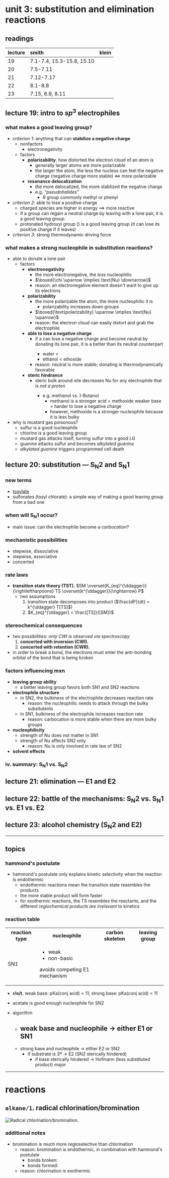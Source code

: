 # unit 3: substitution and elimination reactions


## readings
|lecture|smith|klein|
|:------|:-------|:------|
|19|7.1-7.4, 15.3-15.8, 15.10||
|20|7.5-7.11||
|21|7.12-7.17||
|22|8.1-8.8||
|23|7.15, 8.9, 8.11||

## lecture 19: intro to $sp^3$ electrophiles

### what makes a good leaving group?
- _criterion 1_: anything that can **stabilize a negative charge**
    - nonfactors
        - electronegativity
    - factors
        - **polarizability**. how distorted the electron cloud of an atom is
            - generally larger atoms are more polarizable
            - the larger the atom, the less the nucleus can feel the negative charge (negative charge more stable) $\iff$ more polarizable
        - **resonance delocalization**
            - the more delocalized, the more stablized the negative charge
            - e.g. _&ldquo;pseudohalides&rdquo;_
                - $R$ group commonly methyl or phenyl
- _criterion 2_: able to lose a positive charge
    - charged species are higher in energy $\implies$ more reactive
    - if a group can regain a neutral charge by leaving with a lone pair, it is a good leaving group.
    - protonated hydroxyl group (<C chem="\ce{-OH2}" />) is a good leaving group (it can lose its positive charge if it leaves)
- _criterion 3_: strong thermodynamic driving force <T tag="L23" />

### what makes a strong nucleophile in substitution reactions?
- able to donate a lone pair
    - factors
        - **electronegativity**
            - the more electronegative, the _less_ nucleophilic
            - $\boxed{\chi \uparrow \implies \text{Nu} \downarrow}$
            - reason: an electronegative element doesn't want to give up its electrons
        - **polarizability**
            - the more polarizable the atom, the more nucleophilic it is
                - polarizability increases down groups
            - $\boxed{\text{polarizability} \uparrow \implies \text{Nu} \uparrow}$
            - reason: the electron cloud can easily distort and grab the electrophile
        - **able to lose a negative charge**
            - if a <C chem="\ce{Nu}" /> can lose a negative charge and become neutral by donating its lone pair, it is a better <C chem="\ce{Nu}" /> than its neutral counterpart
                - water < <C chem="\ce{OH-}" />
                - ethanol < ethoxide
            - reason: neutral is more stable; donating is thermodynamically favorable
        - **steric hindrance**
            - steric bulk around <C chem="\ce{Nu}" /> site decreases Nu for any electrophile that is _not a proton_
                - e.g. methanol vs. _t_-Butanol
                    - methanol is a stronger acid = methoxide weaker base = harder to lose a negative charge
                    - however, methoxide is a stronger nucleophile because it is less bulky
- why is mustard gas poisonous?
    - sulfur is a good nucleophile
    - chlorine is a good leaving group
    - mustard gas attacks itself, turning sulfur into a good LG
    - guanine attacks sulfur and becomes _alkylated guanine_
    - _alkylated guanine_ triggers programmed cell death

## lecture 20: substitution &mdash; $\text{S}_\text{N}2$ and $\text{S}_\text{N}1$

### new terms
- [tosylate](https://www.chem.ucalgary.ca/courses/353/Carey5th/Ch08/ch8-10-1.html)
- sulfonates (tosyl chlorate): a simple way of making a good leaving group from a bad one

### when will $\text{S}_{\text{N}}1$ occur?
- main issue: can the electrophile become a _carbocation_?

### mechanistic possibilities

- stepwise, dissociative
- stepwise, associative
- concerted

### rate laws
- **transition state theory (TST).** $SM \overset{K_{eq}^{\ddagger}}{\rightleftharpoons} TS \overset{k^{\ddagger}}{\rightarrow} P$
    - two assumptions
        1. transition state decomposes into product ($\frac{dP}{dt} = k^{\ddagger} T[TS]$)
        2. $K_{eq}^{\ddagger} = \frac{[TS]}{[SM]}$

### stereochemical consequences
- two possibilities: _only CWI is observed via spectroscopy_
    1. **concerted with inversion (CWI).**
    2. **concerted with retention (CWR).**
- in order to break a bond, the electrons must enter the anti-bonding orbital of the bond that is being broken

### factors influencing mxn
- **leaving group ability**
    - a better leaving group favors both SN1 and SN2 reactions
- **electrophile structure**
    - in SN2, the bulkiness of the electrophile decreases reaction rate
        - reason: the nucleophilic needs to attack through the bulky subsitutents
    - in SN1, bulkiness of the electrophile increases reaction rate
        - reason: carbocation is more stable when there are more bulky groups
- **nucleophilicity**
    - strength of Nu does not matter in SN1
    - strength of Nu affects SN2 only
        - reason: Nu is only involved in rate law of SN2
- **solvent effects**

### iv. summary: $\text{S}_{\text{N}}1$ vs. $\text{S}_{\text{N}}2$

## lecture 21: elimination &mdash; $\text{E}1$ and $\text{E}2$

## lecture 22: battle of the mechanisms: $\text{S}_\text{N}2$ vs. $\text{S}_\text{N}1$ vs. $\text{E}1$ vs. $\text{E}2$

## lecture 23: alcohol chemistry ($\text{S}_\text{N}2$ and $\text{E}2$)

---

## topics

### hammond's postulate
- hammond's postulate only explains kinetic selectivity when the reaction is endothermic
    - endothermic reactions mean the transition state resembles the products
    - the more stable product will form faster
    - for exothermic reactions, the TS resembles the reactants, and the different _regiochemical products are irrelevant_ to kinetics

### reaction table
<table>
    <tr>
        <th>
        reaction type
        </th>
        <th>
        nucleophile
        </th>
        <th>
        carbon skeleton
        </th>
        <th>
        leaving group
        </th>
    </tr>
    <tr>
        <td>SN1</td>
        <td>
            <ul>
                <li>weak</li>
                <li>non-basic</li>
            </ul>
            <p>avoids competing E1 mechanism</p>
        </td>
        <td>
        </td>
        <td>
        </td>
    </tr>
</table>

- **r/o/t.** weak base: pKa(conj acid) < 11; strong base: pKa(conj acid) > 11
- acetate is good enough nucleophile for SN2

- algorithm
    - weak base and nucleophile $\rightarrow$ either E1 or SN1
        - 
    - strong base and nucleophile $\rightarrow$ either E2 or SN2
        - if substrate is 3º $\rightarrow$ E2 (SN2 sterically hindered)
            - if base sterically hindered $\rightarrow$ Hofmann (less substituted product) major

---

# reactions

## `alkane/1`. radical chlorination/bromination

![Radical chlorination/bromination.](./assets/unit3/radical-bromination-chlorination.png)

### additional notes
- bromination is much more regioselective than chlorination
    - reason: bromination is endothermic, in combination with hammond's postulate
        - bonds broken: <C chem="\ce{C-H}" />
        - bonds formed: <C chem="\ce{C-Br}" />
    - reason: chlorination is exothermic
